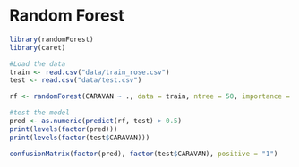 # Random Forest

```r
library(randomForest)
library(caret)
```

```r
#Load the data
train <- read.csv("data/train_rose.csv")
test <- read.csv("data/test.csv")
```

```r
rf <- randomForest(CARAVAN ~ ., data = train, ntree = 50, importance = TRUE)
```


```r
#test the model
pred <- as.numeric(predict(rf, test) > 0.5)
print(levels(factor(pred)))
print(levels(factor(test$CARAVAN)))
```

```r
confusionMatrix(factor(pred), factor(test$CARAVAN), positive = "1")
```
